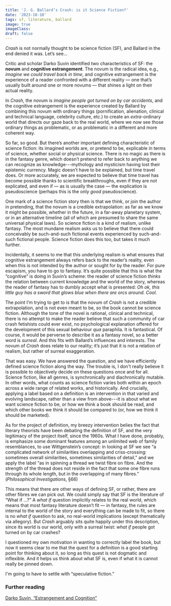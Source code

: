 ```yaml
---
title: 'J. G. Ballard’s Crash: is it Science Fiction?'
date: '2023-10-10'
tags: sf, literature, ballard
image: true
imageClass:
draft: false
---
```

_Crash_ is not normally thought to be science fiction (SF), and Ballard in the end denied it was. Let’s see...

Critic and scholar Darko Suvin identified two characteristics of SF: the **novum** and **cognitive estrangement**. The novum is the radical idea, e.g., _imagine we could travel back in time_, and cognitive estrangement is the experience of a reader confronted with a different reality — one that’s usually built around one or more novums — that shines a light on their actual reality.

In _Crash_, the novum is _imagine people got turned on by car accidents_, and the cognitive estrangement is the experience created by Ballard by combining this novum with ordinary things (pornification, alienation, clinical and technical language, celebrity culture, etc.) to create an _extra_-ordinary world that directs our gaze back to the real world, where we now see those ordinary things as problematic, or as problematic in a different and more coherent way.

So far, so good. But there’s another important defining characteristic of science fiction: its imagined worlds are, or pretend to be, explicable in terms of science, whether social or physical science. There is no magic as there is in the fantasy genre, which doesn’t pretend to refer back to anything we can recognize as knowledge---mythology and mysticism having lost their epistemic currency. Magic doesn’t have to be explained, but time travel does. Or more accurately, we are expected to believe that time travel has become possible thanks to scientific breakthroughs, even if they are not explicated, and even if — as is usually the case — the explication is pseudoscience (perhaps this is the only _good_ pseudoscience).

One mark of a science fiction story then is that we think, or join the author in pretending, that the novum is a credible extrapolation: as far as we know it might be possible, whether in the future, in a far-away planetary system, or in an alternative timeline (all of which are presumed to share the same universal physical laws). So science fiction is a kind of realism, unlike fantasy. The most mundane realism asks us to believe that there could conceivably be such-and-such fictional events experienced by such-and-such fictional people. Science fiction does this too, but takes it much further.

Incidentally, it seems to me that this underlying realism is what ensures that cognitive estrangement always refers back to the reader’s reality, even when this is not intended by the author or sought for by the reader. For pure escapism, you have to go to fantasy. It’s quite possible that this is what the “cognitive” is doing in Suvin’s scheme: the reader of science fiction _thinks_ the relation between current knowledge and the world of the story, whereas the reader of fantasy has to dumbly accept what is presented: _Oh ok, this little guy has a sword that glows blue when there are orcs around. Cool._

The point I’m trying to get to is that the novum of _Crash_ is not a credible extrapolation, and is not even meant to be, so the book cannot be science fiction. Although the tone of the novel is rational, clinical and technical, there is no attempt to make the reader believe that such a community of car crash fetishists could ever exist, no psychological explanation offered for the development of this sexual behaviour _qua_ paraphila. It is fantastical. Of course, it would be perverse to describe it as a fantasy novel, so a better word is _surreal_. And this fits with Ballard’s influences and interests. The novum of _Crash_ does relate to our reality; it’s just that it is not a relation of realism, but rather of surreal exaggeration.

That was easy. We have answered the question, and we have efficiently defined science fiction along the way. The trouble is, I don't really believe it is possible to objectively decide on these questions once and for all. Science fiction, like all genres, is synchronically and diachronically mutable. In other words, what counts as science fiction varies both within an epoch across a wide range of related works, and historically. And crucially, applying a label based on a definition is an intervention in that varied and evolving landscape, rather than a view from above---it is about what we want science fiction to be, or how we think a book should be read, and which other books we think it should be compared to (or, how we think it should be marketed).

As for the project of definition, my breezy intervention belies the fact that literary theorists have been debating the definition of SF, and the very legitimacy of the project itself, since the 1960s. What I have done, probably, is emphasize some dominant features among an unlimited web of family resemblances, to use Wittgenstein’s concept: in looking at SF we see “a complicated network of similarities overlapping and criss-crossing: sometimes overall similarities, sometimes similarities of detail,” and we apply the label “as in spinning a thread we twist fibre on fibre. And the strength of the thread does not reside in the fact that some one fibre runs through its whole length, but in the overlapping of many fibres.” (*Philosophical Investigations*, §66)

This means that there are other ways of defining SF, or rather, there are other fibres we can pick out. We could simply say that SF is the literature of “What if …?” A *what if* question implicitly relates to the real world, which means that most fantasy literature doesn’t fit — in fantasy, the rules are internal to the world of the story and everything can be made to fit, so there is no *what if* question to ask, no real-world implications (except thematically via allegory). But *Crash* arguably sits quite happily under this description, since its world is our world, only with a surreal twist: *what if* people got turned on by car crashes?

I questioned my own motivation in wanting to correctly label the book, but now it seems clear to me that the quest for a definition is a good starting point for thinking about it, so long as this quest is not dogmatic and inflexible. And it helps us think about what SF is, even if what it is cannot really be pinned down.

I'm going to have to settle with “speculative fiction.”

### Further reading

[Darko Suvin, “Estrangement and Cognition”](http://strangehorizons.com/non-fiction/articles/estrangement-and-cognition/)